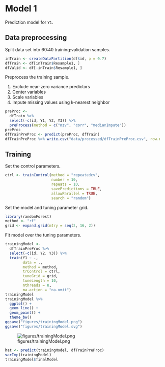 # Model 1

Prediction model for `Y1`.


## Data preprocessing

Split data set into 60:40 training:validation samples.

```r
inTrain <- createDataPartition(df$id, p = 0.7)
dfTrain <- df[inTrain$Resample1, ]
dfValid <- df[-inTrain$Resample1, ]
```

Preprocess the training sample.

1. Exclude near-zero variance predictors
2. Center variables
3. Scale variables
4. Impute missing values using k-nearest neighbor

```r
preProc <-
  dfTrain %>% 
  select(-c(id, Y1, Y2, Y3)) %>% 
  preProcess(method = c("nzv", "corr", "medianImpute"))
preProc
dfTrainPreProc <- predict(preProc, dfTrain)
dfTrainPreProc %>% write.csv("data/processed/dfTrainPreProc.csv", row.names = FALSE)
```

## Training

Set the control parameters.

```r
ctrl <- trainControl(method = "repeatedcv",
                     number = 10,
                     repeats = 10,
                     savePredictions = TRUE,
                     allowParallel = TRUE,
                     search = "random")
```

Set the model and tuning parameter grid.

```r
library(randomForest)
method <- "rf"
grid <- expand.grid(mtry = seq(2, 16, 2))
```

Fit model over the tuning parameters.

```r
trainingModel <-
  dfTrainPreProc %>% 
  select(-c(id, Y2, Y3)) %>% 
  train(Y1 ~ .,
        data = .,
        method = method,
        trControl = ctrl,
        tuneGrid = grid,
        tuneLength = 10,
        nthreads = 8,
        na.action = "na.omit")
trainingModel
trainingModel %>% 
  ggplot() + 
  geom_line() +
  geom_point() +
  theme_bw()
ggsave("figures/trainingModel.png")
ggsave("figures/trainingModel.svg")
```

![figures/trainingModel.png](figures/trainingModel.png)

```r
hat <- predict(trainingModel, dfTrainPreProc)
varImp(trainingModel)
trainingModel$finalModel
```
